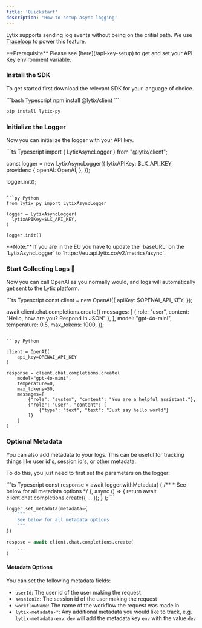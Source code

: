 ```yaml
---
title: 'Quickstart'
description: 'How to setup async logging'
---
```


Lytix supports sending log events without being on the critial path. We use [Traceloop](https://traceloop.com) to power this feature.

<Info>
  **Prerequisite** Please see [here](/api-key-setup) to get and set your API Key environment variable.
</Info>

### Install the SDK

To get started first download the relevant SDK for your language of choice.

<CodeGroup>
```bash Typescript
npm install @lytix/client
```

```bash Python
pip install lytix-py
```
</CodeGroup>


### Initialize the Logger

Now you can initialize the logger with your API key.

<CodeGroup>
```ts Typescript
import { LytixAsyncLogger } from "@lytix/client";

const logger = new LytixAsyncLogger({
  lytixAPIKey: $LX_API_KEY,
  providers: {
    openAI: OpenAI,
  },
});

logger.init();
```

```py Python
from lytix_py import LytixAsyncLogger

logger = LytixAsyncLogger(
  lytixAPIKey=$LX_API_KEY,
)

logger.init()
```
</CodeGroup>

<Note>
**Note:** If you are in the EU you have to update the `baseURL` on the `LytixAsyncLogger` to `https://eu.api.lytix.co/v2/metrics/async`.
</Note>


### Start Collecting Logs 🚀

Now you can call OpenAI as you normally would, and logs will automatically get sent to the Lytix platform.

<CodeGroup>
```ts Typescript
const client = new OpenAI({
    apiKey: $OPENAI_API_KEY,
});

await client.chat.completions.create({
    messages: [
        { role: "user", content: "Hello, how are you? Respond in JSON" },
    ],
    model: "gpt-4o-mini",
    temperature: 0.5,
    max_tokens: 1000,
});
```

```py Python

client = OpenAI(
    api_key=OPENAI_API_KEY
)

response = client.chat.completions.create(
    model="gpt-4o-mini",
    temperature=0,
    max_tokens=50,
    messages=[
        {"role": "system", "content": "You are a helpful assistant."},
        {"role": "user", "content": [
            {"type": "text", "text": "Just say hello world"}
        ]}
    ]
)
```
</CodeGroup>

### Optional Metadata

You can also add metadata to your logs. This can be useful for tracking things like user id's, session id's, or other metadata.

To do this, you just need to first set the parameters on the logger: 

<CodeGroup>
```ts Typescript
const response = await logger.withMetadata(
    {
      /**
       * See below for all metadata options
       */
    },
    async () => {
      return await client.chat.completions.create({
        ...
      });
    }
);
```


```py Python
logger.set_metadata(metadata={
    """
    See below for all metadata options
    """
})

respose = await client.chat.completions.create(
    ...
)
```
</CodeGroup>

#### Metadata Options

You can set the following metadata fields:

- `userId`: The user id of the user making the request
- `sessionId`: The session id of the user making the request
- `workflowName`: The name of the workflow the request was made in
- `lytix-metadata-*`: Any additional metadata you would like to track, e.g. `lytix-metadata-env`: `dev` will add the metadata key `env` with the value `dev`